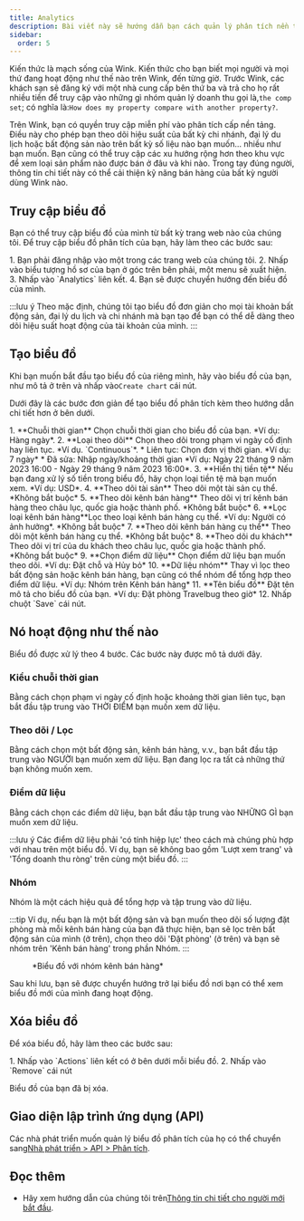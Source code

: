 ```yaml
---
title: Analytics
description: Bài viết này sẽ hướng dẫn bạn cách quản lý phân tích nền tảng Wink của mình.
sidebar:
  order: 5
---
```


Kiến thức là mạch sống của Wink. Kiến thức cho bạn biết mọi người và mọi thứ đang hoạt động như thế nào trên Wink, đến từng giờ. Trước Wink, các khách sạn sẽ đăng ký với một nhà cung cấp bên thứ ba và trả cho họ rất nhiều tiền để truy cập vào những gì nhóm quản lý doanh thu gọi là,`the comp set`; có nghĩa là:`How does my property compare with another property?`.

Trên Wink, bạn có quyền truy cập miễn phí vào phân tích cấp nền tảng. Điều này cho phép bạn theo dõi hiệu suất của bất kỳ chi nhánh, đại lý du lịch hoặc bất động sản nào trên bất kỳ số liệu nào bạn muốn... nhiều như bạn muốn. Bạn cũng có thể truy cập các xu hướng rộng hơn theo khu vực để xem loại sản phẩm nào được bán ở đâu và khi nào. Trong tay đúng người, thông tin chi tiết này có thể cải thiện kỹ năng bán hàng của bất kỳ người dùng Wink nào.

## Truy cập biểu đồ

Bạn có thể truy cập biểu đồ của mình từ bất kỳ trang web nào của chúng tôi. Để truy cập biểu đồ phân tích của bạn, hãy làm theo các bước sau:

<Steps>
  1. Bạn phải đăng nhập vào một trong các trang web của chúng tôi.
  2. Nhấp vào biểu tượng hồ sơ của bạn ở góc trên bên phải, một menu sẽ xuất hiện.
  3. Nhấp vào `Analytics` liên kết.
  4. Bạn sẽ được chuyển hướng đến biểu đồ của mình.
</Steps>


:::lưu ý
Theo mặc định, chúng tôi tạo biểu đồ đơn giản cho mọi tài khoản bất động sản, đại lý du lịch và chi nhánh mà bạn tạo để bạn có thể dễ dàng theo dõi hiệu suất hoạt động của tài khoản của mình.
:::

## Tạo biểu đồ

Khi bạn muốn bắt đầu tạo biểu đồ của riêng mình, hãy vào biểu đồ của bạn, như mô tả ở trên và nhấp vào`Create chart` cái nút.

Dưới đây là các bước đơn giản để tạo biểu đồ phân tích kèm theo hướng dẫn chi tiết hơn ở bên dưới.

<Steps>
  1. **Chuỗi thời gian** Chọn chuỗi thời gian cho biểu đồ của bạn. *Ví dụ: Hàng ngày*.
  2. **Loại theo dõi** Chọn theo dõi trong phạm vi ngày cố định hay liên tục. *Ví dụ. `Continuous`*.
     * Liên tục: Chọn đơn vị thời gian. *Ví dụ: 7 ngày*
     * Đã sửa: Nhập ngày/khoảng thời gian *Ví dụ: Ngày 22 tháng 9 năm 2023 16:00 - Ngày 29 tháng 9 năm 2023 16:00*.
  3. **Hiển thị tiền tệ** Nếu bạn đang xử lý số tiền trong biểu đồ, hãy chọn loại tiền tệ mà bạn muốn xem. *Ví dụ: USD*.
  4. **Theo dõi tài sản** Theo dõi một tài sản cụ thể. *Không bắt buộc*
  5. **Theo dõi kênh bán hàng** Theo dõi vị trí kênh bán hàng theo châu lục, quốc gia hoặc thành phố. *Không bắt buộc*
  6. **Lọc loại kênh bán hàng**Lọc theo loại kênh bán hàng cụ thể. *Ví dụ: Người có ảnh hưởng*. *Không bắt buộc*
  7. **Theo dõi kênh bán hàng cụ thể** Theo dõi một kênh bán hàng cụ thể. *Không bắt buộc*
  8. **Theo dõi du khách** Theo dõi vị trí của du khách theo châu lục, quốc gia hoặc thành phố. *Không bắt buộc*
  9. **Chọn điểm dữ liệu** Chọn điểm dữ liệu bạn muốn theo dõi. *Ví dụ: Đặt chỗ và Hủy bỏ*
  10. **Dữ liệu nhóm** Thay vì lọc theo bất động sản hoặc kênh bán hàng, bạn cũng có thể nhóm để tổng hợp theo điểm dữ liệu. *Ví dụ: Nhóm trên Kênh bán hàng*
  11. **Tên biểu đồ** Đặt tên mô tả cho biểu đồ của bạn. *Ví dụ: Đặt phòng Travelbug theo giờ*
  12. Nhấp chuột `Save` cái nút.
</Steps>


## Nó hoạt động như thế nào

Biểu đồ được xử lý theo 4 bước. Các bước này được mô tả dưới đây.

### Kiểu chuỗi thời gian

Bằng cách chọn phạm vi ngày cố định hoặc khoảng thời gian liên tục, bạn bắt đầu tập trung vào THỜI ĐIỂM bạn muốn xem dữ liệu.

### Theo dõi / Lọc

Bằng cách chọn một bất động sản, kênh bán hàng, v.v., bạn bắt đầu tập trung vào NGƯỜI bạn muốn xem dữ liệu. Bạn đang lọc ra tất cả những thứ bạn không muốn xem.

### Điểm dữ liệu

Bằng cách chọn các điểm dữ liệu, bạn bắt đầu tập trung vào NHỮNG GÌ bạn muốn xem dữ liệu.

:::lưu ý
Các điểm dữ liệu phải 'có tính hiệp lực' theo cách mà chúng phù hợp với nhau trên một biểu đồ. Ví dụ, bạn sẽ không bao gồm 'Lượt xem trang' và 'Tổng doanh thu ròng' trên cùng một biểu đồ.
:::

### Nhóm<Badge text="New" variant="note" />


Nhóm là một cách hiệu quả để tổng hợp và tập trung vào dữ liệu.

:::tip
Ví dụ, nếu bạn là một bất động sản và bạn muốn theo dõi số lượng đặt phòng mà mỗi kênh bán hàng của bạn đã thực hiện, bạn sẽ lọc trên bất động sản của mình (ở trên), chọn theo dõi 'Đặt phòng' (ở trên) và bạn sẽ nhóm trên 'Kênh bán hàng' trong phần Nhóm.
:::

<figure>
  <CloudinaryImage width="700" height="219" resize="scale" quality="best" alt="Biểu đồ phân tích" src="academy/analytics" errorImage="noimage_opaque_nyrtl0.png" />

  <figcaption>*Biểu đồ với nhóm kênh bán hàng*</figcaption>
</figure>


Sau khi lưu, bạn sẽ được chuyển hướng trở lại biểu đồ nơi bạn có thể xem biểu đồ mới của mình đang hoạt động.

## Xóa biểu đồ

Để xóa biểu đồ, hãy làm theo các bước sau:

<Steps>
  1. Nhấp vào `Actions` liên kết có ở bên dưới mỗi biểu đồ.
  2. Nhấp vào `Remove` cái nút
</Steps>


Biểu đồ của bạn đã bị xóa.

## Giao diện lập trình ứng dụng (API)

Các nhà phát triển muốn quản lý biểu đồ phân tích của họ có thể chuyển sang[Nhà phát triển > API > Phân tích](/developers/apis/#analytics-api).

## Đọc thêm

* Hãy xem hướng dẫn của chúng tôi trên[Thông tin chi tiết cho người mới bắt đầu](/guides/insight-for-dummies).

